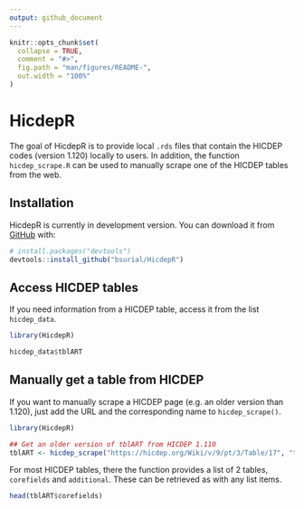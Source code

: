 ```yaml
---
output: github_document
---
```


<!-- README.md is generated from README.Rmd. Please edit that file -->

```r
knitr::opts_chunk$set(
  collapse = TRUE,
  comment = "#>",
  fig.path = "man/figures/README-",
  out.width = "100%"
)
```

# HicdepR

<!-- badges: start -->
<!-- badges: end -->

The goal of HicdepR is to provide local `.rds` files that contain the HICDEP
codes (version 1.120) locally to users. In addition, the function `hicdep_scrape.R`
can be used to manually scrape one of the HICDEP tables from the web.

## Installation

HicdepR is currently in development version. You can download it from [GitHub](https://github.com/) with:

``` r
# install.packages("devtools")
devtools::install_github("bsurial/HicdepR")
```

## Access HICDEP tables

If you need information from a HICDEP table, access it from the list 
`hicdep_data`.

```r
library(HicdepR)

hicdep_data$tblART
```


## Manually get a table from HICDEP

If you want to manually scrape a HICDEP page (e.g. an older version than 1.120),
just add the URL and the corresponding name to `hicdep_scrape()`.

```r
library(HicdepR)

## Get an older version of tblART from HICDEP 1.110
tblART <- hicdep_scrape("https://hicdep.org/Wiki/v/9/pt/3/Table/17", "tblART")
```

For most HICDEP tables, there the function provides a list of 2 tables, 
`corefields` and `additional`. These can be retrieved as with any list items.

```r
head(tblART$corefields)
```

